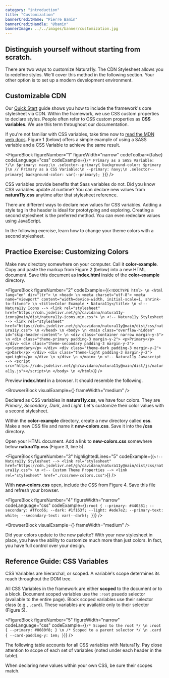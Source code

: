```yaml
---
category: "introduction"
title: "Customization"
bannerCreditName: "Pierre Bamin"
bannerCreditHandle: "@bamin" 
bannerImage: ../../images/banner/customization.jpg
---
```



<TextBlock>

<h2 class="h1">
    Distinguish yourself without starting from scratch.
</h2>

There are two ways to customize Natura11y. The CDN Stylesheet allows you to redefine styles. We'll cover this method in the following section. Your other option is to set up a modern development environment.

</TextBlock>

<Divider id="customizableCDN" />

<TextBlock>

## Customizable CDN

Our <a href="/docs/get-started/#quickStart">Quick Start</a> guide shows you how to include the framework's core stylesheet via CDN. Within the framework, we
use CSS custom properties to declare styles. People often refer to CSS custom properties as <strong>CSS variables</strong>. We use this term throughout our documentation.

If you're not familiar with CSS variables, take time now to <a href="#1">read the MDN web docs</a>. Figure 1 (below) offers a simple example of using a SASS variable and a CSS Variable to achieve the same result.

</TextBlock>

<FigureBlock
    figureNumber="1"
    figureWidth="narrow"
    codeToolbar={false}
    codeLanguage="css"
    codeExample={(`
        /* Primary as a SASS Variable: */\n
        $primary: navy;\n
        .selector--primary{
            background-color: $primary
        }\n
        // Primary as a CSS Variable:\n
        --primary: navy;\n
        .selector--primary{
            background-color: var(--primary);
        }
    `)}
/>

<TextBlock>

CSS variables provide benefits that Sass variables do not. Did you know CSS variables update at runtime? You can declare new values from **natura11y.css** anytime after that stylesheet reference.

There are different ways to declare new values for CSS variables. Adding a style tag in the header is ideal for prototyping and exploring. Creating a second stylesheet is the preferred method. You can even redeclare values using JavaScript.

In the following exercise, learn how to change your theme colors with a second stylesheet.

</TextBlock>

<Divider id="customizingColors" />

<TextBlock>

## Practice Exercise: Customizing Colors

Make new directory somewhere on your computer. Call it **color-example**. Copy and paste the markup from Figure 2 (below) into a new HTML document. Save this document as **index.html** inside of the **color-example** directory.

</TextBlock>

<FigureBlock
    figureNumber="2"
    codeExample={(`
        <!DOCTYPE html> \n
        <html lang="en" dir="ltr"> \n
            <head> \n
                <meta charset="utf-8">
                <meta name="viewport" content="width=device-width, initial-scale=1, shrink-to-fit=no"> \n
                <title>Color Example • Natura11y</title> \n
                <!-- Natura11y Icons -->
                <link rel="stylesheet" href="https://cdn.jsdelivr.net/gh/cavidano/natura11y-icons@main/dist/natura11y-icons.min.css"> \n
                <!-- Natura11y Stylesheet -->
                <link rel="stylesheet" href="https://cdn.jsdelivr.net/gh/cavidano/natura11y@main/dist/css/natura11y.css"> \n
            </head> \n
            <body> \n
                <main class="overflow-hidden" id="skip-header-content"> \n
                    <div class="container narrow margin-y-5"> \n
                        <div class="theme-primary padding-3 margin-y-2">
                            <p>Primary</p>
                        </div>
                        <div class="theme-secondary padding-3 margin-y-2">
                            <p>Secondary</p>
                        </div>
                        <div class="theme-dark padding-3 margin-y-2">
                            <p>Dark</p>
                        </div>
                        <div class="theme-light padding-3 margin-y-2">
                            <p>Light</p>
                        </div> \n
                    </div> \n
                </main> \n
                <!-- Natura11y Javascript -->
                <script src="https://cdn.jsdelivr.net/gh/cavidano/natura11y@main/dist/js/natura11y.js"></script>\n
            </body> \n
        </html>
    `)}
/>

<TextBlock>

Preview **index.html** in a browser. It should resemble the following.

</TextBlock>

<BrowserBlock
    visualExample={<PracticeExercise />}
    frameWidth="medium"
/>

<TextBlock>

Declared as CSS variables in **natura11y.css**, we have four colors. They are <em>Primary</em>, <em>Secondary</em>, <em>Dark</em>, and <em>Light</em>. Let's customize their color values with a second stylesheet.

Within the **color-example** directory, create a new directory called **css**. Make a new CSS file and name it **new-colors.css**. Save it into the **/css** directory.

Open your HTML document. Add a link to **new-colors.css** somewhere below
**natura11y.css** (Figure 3, line 5).

</TextBlock>

<FigureBlock
    figureNumber="3"
    highlightedLines="5"
    codeExample={(`
        <!-- Natura11y Stylesheet -->
        <link rel="stylesheet" href="https://cdn.jsdelivr.net/gh/cavidano/natura11y@main/dist/css/natura11y.css"> \n
        <!-- Custom Theme Properties -->
        <link rel="stylesheet" href="./css/new-colors.css">
    `)}
/>

<TextBlock>

With **new-colors.css** open, include the CSS from Figure 4. Save this file and refresh your browser.

</TextBlock>

<FigureBlock
    figureNumber="4"
    figureWidth="narrow"
    codeLanguage="css"
    codeExample={(`
        :root {
            --primary: #440381;
            --secondary: #ffcc66;
            --dark: #1f163f;
            --light: #ede7e2;
            --primary-text: white;
            --secondary-text: var(--dark);
        }
    `)}
/>

<BrowserBlock
    visualExample={<PracticeExercise setCustomStyles={true} />}
    frameWidth="medium"
/>

<TextBlock>

Did your colors update to the new palette? With your new stylesheet in place, you have the ability to customize much more than just colors. In fact, you have full control over your design.

</TextBlock>

<Divider id="referenceGuideCSSVariables" />

<TextBlock>

## Reference Guide: CSS Variables

CSS Variables are hierarchal, or scoped. A variable's scope determines its reach throughout the DOM tree.

All CSS Variables in the framework are either **scoped** to the document or to a block. Document scoped variables use the `:root` psuedo selector (available to the entire page). Block scoped variables use their selector class (e.g., `.card`). These variables are available only to their selector (Figure 5).

</TextBlock>

<FigureBlock
    figureNumber="5"
    figureWidth="narrow"
    codeLanguage="css"
    codeExample={(`
        /* Scoped to the root */ \n
        :root {
            --primary: #0080f8;
        } \n
        /* Scoped to a parent selector */ \n
        .card {
            --card-padding-y: 1em;
        }
    `)}
/>

<TextBlock>

The following table accounts for all CSS variables with Natura11y. Pay close attention to scope of each set of variables (noted under each header in the table).

When declaring new values within your own CSS, be sure their scopes match.

</TextBlock>

<AllCustomProperties />